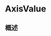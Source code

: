# AxisValue

<ToBePolishedAfterTranslation />

<OriginalSource
  title="AxisValue"
  url="https://developer.apple.com/documentation/charts/axisvalue"
  summary="轴标记的值"
/>

## 概述
